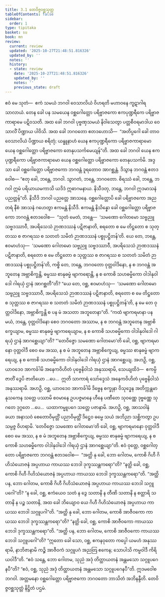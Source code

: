 ```yaml
---
title: 3.1 တေဝိဇ္ဇဝစ္ဆသုတ္တ
tableOfContents: false
sidebar:
  order: 1
type: tipitaka
basket: su
book: mn
review:
  current: review
  updated: '2025-10-27T21:48:51.816326'
  updated_by: ''
  notes: ''
  history:
  - state: review
    date: '2025-10-27T21:48:51.816326'
    updated_by: ''
    notes: ''
    previous_state: draft
---
```



<ReviewStatus review={frontmatter.review} showDetails={true} />

<HypothesisAnnotation frontmatter={frontmatter} />

<DynamicBreadcrumb />

<Division number="185" book="mn" e="ch" v="24" p="344">

<Paragraph number="517" book="mn">
ဧဝံ မေ သုတံ—  ဧကံ သမယံ ဘဂဝါ ဝေသာလိယံ ဝိဟရတိ မဟာဝနေ ကူဋာဂါရသာလာယံ. တေန ခေါ ပန သမယေန ဝစ္ဆဂေါတ္တော ပရိဗ္ဗာဇကော ဧကပုဏ္ဍရီကေ ပရိဗ္ဗာဇကာရာမေ ပဋိဝသတိ. အထ ခေါ ဘဂဝါ ပုဗ္ဗဏှသမယံ နိဝါသေတွာ ပတ္တစီဝရမာဒါယ ဝေသာလိံ ပိဏ္ဍာယ ပါဝိသိ. အထ ခေါ ဘဂဝတော ဧတဒဟောသိ—  “အတိပ္ပဂေါ ခေါ တာဝ ဝေသာလိယံ ပိဏ္ဍာယ စရိတုံ; ယန္နူနာဟံ ယေန ဧကပုဏ္ဍရီကော ပရိဗ္ဗာဇကာရာမော ယေန ဝစ္ဆဂေါတ္တော ပရိဗ္ဗာဇကော တေနုပသင်္ကမေယျန်”တိ. အထ ခေါ ဘဂဝါ ယေန ဧကပုဏ္ဍရီကော ပရိဗ္ဗာဇကာရာမော ယေန ဝစ္ဆဂေါတ္တော ပရိဗ္ဗာဇကော တေနုပသင်္ကမိ. အဒ္ဒသာ ခေါ ဝစ္ဆဂေါတ္တော ပရိဗ္ဗာဇကော ဘဂဝန္တံ ဒူရတောဝ အာဂစ္ဆန္တံ. ဒိသွာန ဘဂဝန္တံ ဧတဒဝေါစ—
</Paragraph>

<Paragraph number="518" book="mn">
“ဧတု ခေါ, ဘန္တေ, ဘဂဝါ. သွာဂတံ, ဘန္တေ, ဘဂဝတော. စိရဿံ ခေါ, ဘန္တေ, ဘဂဝါ ဣမံ ပရိယာယမကာသိ ယဒိဒံ ဣဓာဂမနာယ. နိသီဒတု, ဘန္တေ, ဘဂဝါ ဣဒမာသနံ ပညတ္တန်”တိ. နိသီဒိ ဘဂဝါ ပညတ္တေ အာသနေ. ဝစ္ဆဂေါတ္တောပိ ခေါ ပရိဗ္ဗာဇကော အညတရံ နီစံ အာသနံ ဂဟေတွာ ဧကမန္တံ နိသီဒိ. ဧကမန္တံ နိသိန္နော ခေါ ဝစ္ဆဂေါတ္တော ပရိဗ္ဗာဇကော ဘဂဝန္တံ ဧတဒဝေါစ—  “သုတံ မေတံ, ဘန္တေ—  ‘သမဏော ဂေါတမော သဗ္ဗညူ သဗ္ဗဒဿာဝီ, အပရိသေသံ ဉာဏဒဿနံ ပဋိဇာနာတိ, စရတော စ မေ တိဋ္ဌတော စ သုတ္တဿ စ ဇာဂရဿ စ သတတံ သမိတံ ဉာဏဒဿနံ ပစ္စုပဋ္ဌိတန်’တိ. ယေ တေ, ဘန္တေ, ဧဝမာဟံသု—  ‘သမဏော ဂေါတမော သဗ္ဗညူ သဗ္ဗဒဿာဝီ, အပရိသေသံ ဉာဏဒဿနံ ပဋိဇာနာတိ, စရတော စ မေ တိဋ္ဌတော စ သုတ္တဿ စ ဇာဂရဿ စ သတတံ သမိတံ ဉာဏဒဿနံ ပစ္စုပဋ္ဌိတန်’တိ, ကစ္စိ တေ, ဘန္တေ, ဘဂဝတော ဝုတ္တဝါဒိနော, န စ ဘဂဝန္တံ အဘူတေန အဗ္ဘာစိက္ခန္တိ, ဓမ္မဿ စာနုဓမ္မံ ဗျာကရောန္တိ, န စ ကောစိ သဟဓမ္မိကော ဝါဒါနုဝါဒေါ ဂါရယှံ ဌာနံ အာဂစ္ဆတီ”တိ?
</Paragraph>

<Paragraph number="519" book="mn">
“ယေ တေ, ဝစ္ဆ, ဧဝမာဟံသု—  ‘သမဏော ဂေါတမော သဗ္ဗညူ သဗ္ဗဒဿာဝီ, အပရိသေသံ ဉာဏဒဿနံ ပဋိဇာနာတိ, စရတော စ မေ တိဋ္ဌတော စ သုတ္တဿ စ ဇာဂရဿ စ သတတံ သမိတံ ဉာဏဒဿနံ ပစ္စုပဋ္ဌိတန်’တိ, န မေ တေ ဝုတ္တဝါဒိနော, အဗ္ဘာစိက္ခန္တိ စ ပန မံ အသတာ အဘူတေနာ”တိ.
</Paragraph>

</Division>
<Division number="186" book="mn" e="ch" v="24" p="346">

<Paragraph number="520" book="mn">
“ကထံ ဗျာကရမာနာ ပန မယံ, ဘန္တေ, ဝုတ္တဝါဒိနော စေဝ ဘဂဝတော အဿာမ, န စ ဘဂဝန္တံ အဘူတေန အဗ္ဘာစိက္ခေယျာမ, ဓမ္မဿ စာနုဓမ္မံ ဗျာကရေယျာမ, န စ ကောစိ သဟဓမ္မိကော ဝါဒါနုဝါဒေါ ဂါရယှံ ဌာနံ အာဂစ္ဆေယျာ”တိ?
</Paragraph>

<Paragraph number="521" book="mn">
“‘တေဝိဇ္ဇော သမဏော ဂေါတမော’တိ ခေါ, ဝစ္ဆ, ဗျာကရမာနော ဝုတ္တဝါဒီ စေဝ မေ အဿ, န စ မံ အဘူတေန အဗ္ဘာစိက္ခေယျ, ဓမ္မဿ စာနုဓမ္မံ ဗျာကရေယျ, န စ ကောစိ သဟဓမ္မိကော ဝါဒါနုဝါဒေါ ဂါရယှံ ဌာနံ အာဂစ္ဆေယျ. အဟဉှိ, ဝစ္ဆ, ယာဝဒေဝ အာကင်္ခါမိ အနေကဝိဟိတံ ပုဗ္ဗေနိဝါသံ အနုဿရာမိ, သေယျထိဒံ—  ဧကမ္ပိ ဇာတိံ ဒွေပိ ဇာတိယော …ပေ…  ဣတိ သာကာရံ သော်ဒ္ဒေသံ အနေကဝိဟိတံ ပုဗ္ဗေနိဝါသံ အနုဿရာမိ. အဟဉှိ, ဝစ္ဆ, ယာဝဒေဝ အာကင်္ခါမိ ဒိဗ္ဗေန စက္ခုနာ ဝိသုဒ္ဓေန အတိက္ကန္တမာနုသကေန သတ္တေ ပဿာမိ စဝမာနေ ဥပပဇ္ဇမာနေ ဟီနေ ပဏီတေ သုဝဏ္ဏေ ဒုဗ္ဗဏ္ဏေ သုဂတေ ဒုဂ္ဂတေ …ပေ…  ယထာကမ္မူပဂေ သတ္တေ ပဇာနာမိ. အဟဉှိ, ဝစ္ဆ, အာသဝါနံ ခယာ အနာသဝံ စေတောဝိမုတ္တိံ ပညာဝိမုတ္တိံ ဒိဋ္ဌေဝ ဓမ္မေ သယံ အဘိညာ သစ္ဆိကတွာ ဥပသမ္ပဇ္ဇ ဝိဟရာမိ.
</Paragraph>

<Paragraph number="522" book="mn">
‘တေဝိဇ္ဇော သမဏော ဂေါတမော’တိ ခေါ, ဝစ္ဆ, ဗျာကရမာနော ဝုတ္တဝါဒီ စေဝ မေ အဿ, န စ မံ အဘူတေန အဗ္ဘာစိက္ခေယျ, ဓမ္မဿ စာနုဓမ္မံ ဗျာကရေယျ, န စ ကောစိ သဟဓမ္မိကော ဝါဒါနုဝါဒေါ ဂါရယှံ ဌာနံ အာဂစ္ဆေယျာ”တိ.
</Paragraph>

<Paragraph number="523" book="mn">
ဧဝံ ဝုတ္တေ, ဝစ္ဆဂေါတ္တော ပရိဗ္ဗာဇကော ဘဂဝန္တံ ဧတဒဝေါစ—  “အတ္ထိ နု ခေါ, ဘော ဂေါတမ, ကောစိ ဂိဟီ ဂိဟိသံယောဇနံ အပ္ပဟာယ ကာယဿ ဘေဒါ ဒုက္ခဿန္တကရော”တိ? “နတ္ထိ ခေါ, ဝစ္ဆ, ကောစိ ဂိဟီ ဂိဟိသံယောဇနံ အပ္ပဟာယ ကာယဿ ဘေဒါ ဒုက္ခဿန္တကရော”တိ.
</Paragraph>

<Paragraph number="524" book="mn">
“အတ္ထိ ပန, ဘော ဂေါတမ, ကောစိ ဂိဟီ ဂိဟိသံယောဇနံ အပ္ပဟာယ ကာယဿ ဘေဒါ သဂ္ဂူပဂေါ”တိ? “န ခေါ, ဝစ္ဆ, ဧကံယေဝ သတံ န ဒွေ သတာနိ န တီဏိ သတာနိ န စတ္တာရိ သတာနိ န ပဉ္စ သတာနိ, အထ ခေါ ဘိယျောဝ ယေ ဂိဟီ ဂိဟိသံယောဇနံ အပ္ပဟာယ ကာယဿ ဘေဒါ သဂ္ဂူပဂါ”တိ.
</Paragraph>

<Paragraph number="525" book="mn">
“အတ္ထိ နု ခေါ, ဘော ဂေါတမ, ကောစိ အာဇီဝကော ကာယဿ ဘေဒါ ဒုက္ခဿန္တကရော”တိ? “နတ္ထိ ခေါ, ဝစ္ဆ, ကောစိ အာဇီဝကော ကာယဿ ဘေဒါ ဒုက္ခဿန္တကရော”တိ.
</Paragraph>

<Paragraph number="526" book="mn">
“အတ္ထိ ပန, ဘော ဂေါတမ, ကောစိ အာဇီဝကော ကာယဿ ဘေဒါ သဂ္ဂူပဂေါ”တိ? “ဣတော ခေါ သော, ဝစ္ဆ, ဧကနဝုတော ကပ္ပေါ ယမဟံ အနုဿရာမိ, နာဘိဇာနာမိ ကဉ္စိ အာဇီဝကံ သဂ္ဂူပဂံ အညတြ ဧကေန; သောပါသိ ကမ္မဝါဒီ ကိရိယဝါဒီ”တိ. “ဧဝံ သန္တေ, ဘော ဂေါတမ, သုညံ အဒုံ တိတ္ထာယတနံ အန္တမသော သဂ္ဂူပဂေနပီ”တိ? “ဧဝံ, ဝစ္ဆ, သုညံ အဒုံ တိတ္ထာယတနံ အန္တမသော သဂ္ဂူပဂေနပီ”တိ.
</Paragraph>

<Paragraph number="527" book="mn">
ဣဒမဝေါစ ဘဂဝါ. အတ္တမနော ဝစ္ဆဂေါတ္တော ပရိဗ္ဗာဇကော ဘဂဝတော ဘာသိတံ အဘိနန္ဒီတိ.

</Paragraph>
</Division>

<Paragraph number="528" type="center" book="mn">
တေဝိဇ္ဇဝစ္ဆသုတ္တံ နိဋ္ဌိတံ ပဌမံ.
</Paragraph>